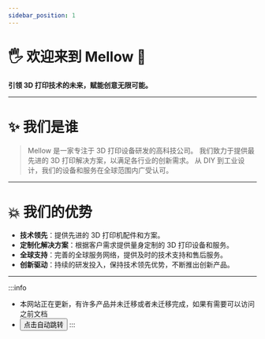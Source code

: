 ```yaml
---
sidebar_position: 1
---
```



# 🖐 欢迎来到 Mellow 🎉️

**引领 3D 打印技术的未来，赋能创意无限可能。**

---

# ✨ 我们是谁

> Mellow 是一家专注于 3D 打印设备研发的高科技公司。
> 我们致力于提供最先进的 3D 打印解决方案，以满足各行业的创新需求。
> 从 DIY 到工业设计，我们的设备和服务在全球范围内广受认可。

---

# 💥 我们的优势

- **技术领先**：提供先进的 3D 打印机配件和方案。
- **定制化解决方案**：根据客户需求提供量身定制的 3D 打印设备和服务。
- **全球支持**：完善的全球服务网络，提供及时的技术支持和售后服务。
- **创新驱动**：持续的研发投入，保持技术领先优势，不断推出创新产品。

---

:::info
* 本网站正在更新，有许多产品并未迁移或者未迁移完成，如果有需要可以访问之前文档
* <Button variant="contained" disableElevation href="https://mellow-old.klipper.cn/#/">点击自动跳转</Button>
:::